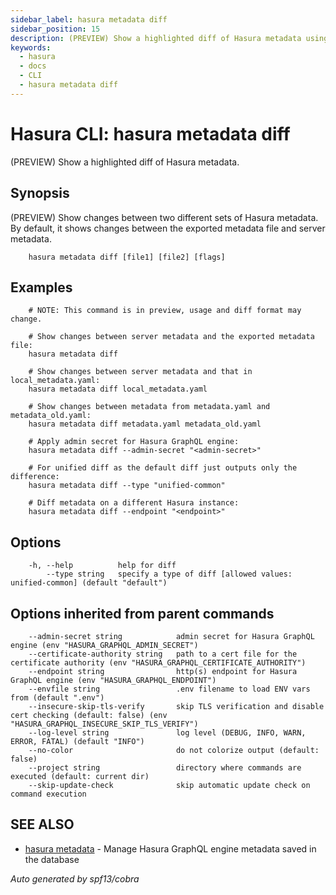 ```yaml
---
sidebar_label: hasura metadata diff
sidebar_position: 15
description: (PREVIEW) Show a highlighted diff of Hasura metadata using the Hasura CLI
keywords:
  - hasura
  - docs
  - CLI
  - hasura metadata diff
---
```


# Hasura CLI: hasura metadata diff

(PREVIEW) Show a highlighted diff of Hasura metadata.

## Synopsis

(PREVIEW) Show changes between two different sets of Hasura metadata. By
default, it shows changes between the exported metadata file and server
metadata.

```
    hasura metadata diff [file1] [file2] [flags]
```

## Examples

```
    # NOTE: This command is in preview, usage and diff format may change.

    # Show changes between server metadata and the exported metadata file:
    hasura metadata diff

    # Show changes between server metadata and that in local_metadata.yaml:
    hasura metadata diff local_metadata.yaml

    # Show changes between metadata from metadata.yaml and metadata_old.yaml:
    hasura metadata diff metadata.yaml metadata_old.yaml

    # Apply admin secret for Hasura GraphQL engine:
    hasura metadata diff --admin-secret "<admin-secret>"

    # For unified diff as the default diff just outputs only the difference:
    hasura metadata diff --type "unified-common"

    # Diff metadata on a different Hasura instance:
    hasura metadata diff --endpoint "<endpoint>"
```

## Options

```
    -h, --help          help for diff
        --type string   specify a type of diff [allowed values: unified-common] (default "default")
```

## Options inherited from parent commands

```
    --admin-secret string            admin secret for Hasura GraphQL engine (env "HASURA_GRAPHQL_ADMIN_SECRET")
    --certificate-authority string   path to a cert file for the certificate authority (env "HASURA_GRAPHQL_CERTIFICATE_AUTHORITY")
    --endpoint string                http(s) endpoint for Hasura GraphQL engine (env "HASURA_GRAPHQL_ENDPOINT")
    --envfile string                 .env filename to load ENV vars from (default ".env")
    --insecure-skip-tls-verify       skip TLS verification and disable cert checking (default: false) (env "HASURA_GRAPHQL_INSECURE_SKIP_TLS_VERIFY")
    --log-level string               log level (DEBUG, INFO, WARN, ERROR, FATAL) (default "INFO")
    --no-color                       do not colorize output (default: false)
    --project string                 directory where commands are executed (default: current dir)
    --skip-update-check              skip automatic update check on command execution
```

## SEE ALSO

- [hasura metadata](/graphql/core/hasura-cli/hasura_metadata) - Manage Hasura GraphQL engine metadata saved in the database

_Auto generated by spf13/cobra_
